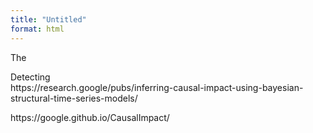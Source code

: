 ```yaml
---
title: "Untitled"
format: html
---
```


The 

Detecting   
https://research.google/pubs/inferring-causal-impact-using-bayesian-structural-time-series-models/

https://google.github.io/CausalImpact/